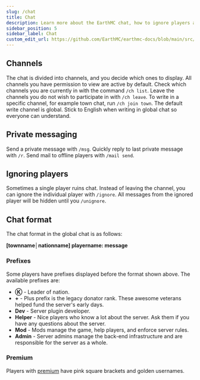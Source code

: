 ---
slug: /chat
title: Chat
description: Learn more about the EarthMC chat, how to ignore players and switch channels.
sidebar_position: 5
sidebar_label: Chat
custom_edit_url: https://github.com/EarthMC/earthmc-docs/blob/main/src/docs/chat.mdx
---
## Channels
The chat is divided into channels, and you decide which ones to display. All channels you have permission to view are active by default. Check which channels you are currently in with the command `/ch list`. Leave the channels you do not wish to participate in with `/ch leave`. To write in a specific channel, for example town chat, run `/ch join town`. The default write channel is global. Stick to English when writing in global chat so everyone can understand.

## Private messaging
Send a private message with `/msg`. Quickly reply to last private message with `/r`. Send mail to offline players with `/mail send`.

## Ignoring players
Sometimes a single player ruins chat. Instead of leaving the channel, you can ignore the individual player with `/ignore`. All messages from the ignored player will be hidden until you `/unignore`.

## Chat format
The chat format in the global chat is as follows:

**[townname│nationname] playername: message**

### Prefixes
Some players have prefixes displayed before the format shown above. The available prefixes are:
* **Ⓚ** - Leader of nation.
* **+** - Plus prefix is the legacy donator rank. These awesome veterans helped fund the server's early days.
* **Dev** - Server plugin developer.
* **Helper** - Nice players who know a lot about the server. Ask them if you have any questions about the server.
* **Mod** - Mods manage the game, help players, and enforce server rules. 
* **Admin** - Server admins manage the back-end infrastructure and are responsible for the server as a whole. 

### Premium
Players with [premium](https://store.earthmc.net/category/premium) have pink square brackets and golden usernames.
